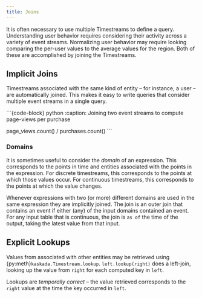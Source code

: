 ```yaml
---
title: Joins
---
```


It is often necessary to use multiple Timestreams to define a query.
Understanding user behavior requires considering their activity across a variety of event streams.
Normalizing user behavior may require looking comparing the per-user values to the average values for the region.
Both of these are accomplished by joining the Timestreams.

## Implicit Joins
Timestreams associated with the same kind of entity -- for instance, a user -- are automatically joined.
This makes it easy to write queries that consider multiple event streams in a single query.

```{code-block} python
:caption: Joining two event streams to compute page-views per purchase

page_views.count() / purchases.count()
```

### Domains

It is sometimes useful to consider the _domain_ of an expression.
This corresponds to the points in time and entities associated with the points in the expression.
For discrete timestreams, this corresponds to the points at which those values occur.
For continuous timestreams, this corresponds to the points at which the value changes.

Whenever expressions with two (or more) different domains are used in the same expression they are implicitly joined.
The join is an outer join that contains an event if either (any) of the input domains contained an event.
For any input table that is continuous, the join is `as of` the time of the output, taking the latest value from that input.

## Explicit Lookups

Values from associated with other entities may be retrieved using {py:meth}`kaskada.Timestream.lookup`.
`left.lookup(right)` does a left-join, looking up the value from `right` for each computed key in `left`.

Lookups are _temporally correct_ -- the value retrieved corresponds to the `right` value at the time the key occurred in `left`.